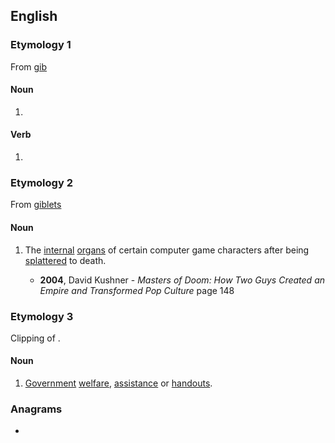 ==English==

===Etymology 1===
From [[gib]]

====Noun====
{{head|en|noun form}}

# {{plural of|en|gib}}

====Verb====
{{head|en|verb form}}

# {{en-third-person singular of|gib}}

===Etymology 2===
{{wikipedia|gib (video gaming)}}
From [[giblets]]

====Noun====
{{head|en|noun}}

# {{lb|en|video games|pluralonly}} The [[internal]] [[organ]]s of certain computer game characters after being [[splatter]]ed to death.
#* '''2004''', David Kushner - '' Masters of Doom: How Two Guys Created an Empire and Transformed Pop Culture '' page 148
#*: {{ux|en|At the perfect moment, Romero fired into the barrel, leaving the monster in a bloody pile of '''gibs'''}}

===Etymology 3===
Clipping of ''{{l|en|gibsmedat}}''.

====Noun====
{{head|en|noun}}

# {{lb|en|slang|derogatory}} [[government|Government]] [[welfare]], [[assistance]] or [[handouts]].

===Anagrams===
* {{anagrams|en|a=bgis|BIGs|Bigs|bigs}}